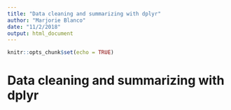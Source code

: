 ```yaml
---
title: "Data cleaning and summarizing with dplyr"
author: "Marjorie Blanco"
date: "11/2/2018"
output: html_document
---
```


```r
knitr::opts_chunk$set(echo = TRUE)
```

# Data cleaning and summarizing with dplyr